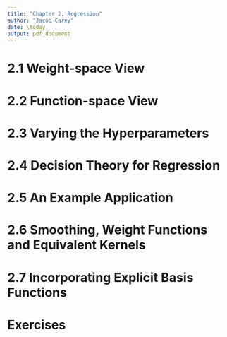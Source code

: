 ```yaml
---
title: "Chapter 2: Regression"
author: "Jacob Carey"
date: \today
output: pdf_document
---
```


# 2.1 Weight-space View

# 2.2 Function-space View

# 2.3 Varying the Hyperparameters

# 2.4 Decision Theory for Regression

# 2.5 An Example Application

# 2.6 Smoothing, Weight Functions and Equivalent Kernels

# 2.7 Incorporating Explicit Basis Functions

# Exercises

